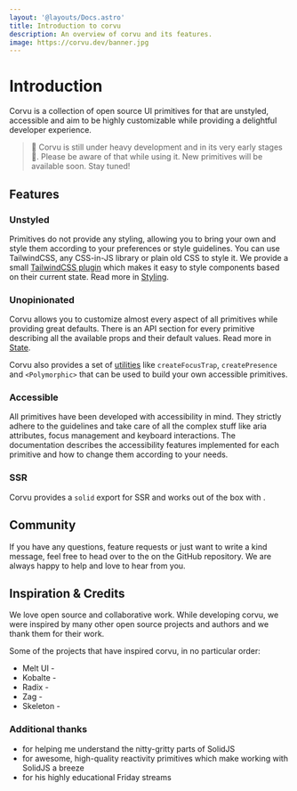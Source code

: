 ```yaml
---
layout: '@layouts/Docs.astro'
title: Introduction to corvu
description: An overview of corvu and its features.
image: https://corvu.dev/banner.jpg
---
```


# Introduction

Corvu is a collection of open source UI primitives for <Link href="https://solidjs.com" text="SolidJS" newTab /> that are unstyled, accessible and aim to be highly customizable while providing a delightful developer experience.

> 🚧 Corvu is still under heavy development and in its very early stages🐣. Please be aware of that while using it. New primitives will be available soon. Stay tuned!

## Features
### Unstyled
Primitives do not provide any styling, allowing you to bring your own and style them according to your preferences or style guidelines. You can use TailwindCSS, any CSS-in-JS library or plain old CSS to style it. We provide a small [TailwindCSS plugin](/docs/styling#tailwindcss-plugin) which makes it easy to style components based on their current state. Read more in [Styling](/docs/styling).

### Unopinionated
Corvu allows you to customize almost every aspect of all primitives while providing great defaults. There is an API section for every primitive describing all the available props and their default values. Read more in [State](/docs/state).

Corvu also provides a set of [utilities](/docs/utilities) like `createFocusTrap`, `createPresence` and `<Polymorphic>` that can be used to build your own accessible primitives.

### Accessible

All primitives have been developed with accessibility in mind. They strictly adhere to the <Link href="https://www.w3.org/WAI/standards-guidelines/aria/" text="WAI-ARIA" newTab /> guidelines and take care of all the complex stuff like aria attributes, focus management and keyboard interactions. The documentation describes the accessibility features implemented for each primitive and how to change them according to your needs.

### SSR
Corvu provides a `solid` export for SSR and works out of the box with <Link href="https://start.solidjs.com/" text="SolidStart" newTab/>.

## Community
If you have any questions, feature requests or just want to write a kind message, feel free to head over to the <Link href="https://github.com/corvudev/corvu/discussions" text="discussions tab" newTab /> on the GitHub repository. We are always happy to help and love to hear from you.

## Inspiration & Credits
We love open source and collaborative work. While developing corvu, we were inspired by many other open source projects and authors and we thank them for their work.

Some of the projects that have inspired corvu, in no particular order:

- Melt UI - <Link href="https://melt-ui.com" text="https://melt-ui.com" newTab />
- Kobalte - <Link href="https://kobalte.dev" text="https://kobalte.dev" newTab />
- Radix - <Link href="https://radix-ui.com" text="https://radix-ui.com" newTab />
- Zag - <Link href="https://zagjs.com" text="https://zagjs.com" newTab />
- Skeleton - <Link href="https://skeleton.dev" text="https://skeleton.dev" newTab />

### Additional thanks
- <Link href="https://x.com/fabiospampinato" text="Fabio Spampinato" newTab /> for helping me understand the nitty-gritty parts of SolidJS
- <Link href="https://github.com/solidjs-community/solid-primitives" text="Solid Primitives" newTab /> for awesome, high-quality reactivity primitives which make working with SolidJS a breeze
- <Link href="https://x.com/RyanCarniato" text="Ryan Carniato" newTab /> for his highly educational Friday streams
